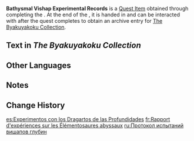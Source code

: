 {{Item Infobox
|id           = 100930
|image        = Item Enkanomiya Book Slate.png
|type         = Quest Items
|description  = Experimental Records of the Bathysmal Vishaps. No vishaps were killed in the writing of these records.
|source1      = Complete [[Tricolor File]]
}}
'''Bathysmal Vishap Experimental Records''' is a [[Quest Item]] obtained through completing the {{Quest|Tricolor File}}. At the end of the {{Quest|Collection of Dragons and Snakes}}, it is handed in and can be interacted with after the quest completes to obtain an archive entry for [[The Byakuyakoku Collection]].

==Text in ''The Byakuyakoku Collection''==
{{Transclude|The Byakuyakoku Collection|Vol. 4}}

==Other Languages==
{{Other Languages
|en      = Bathysmal Vishap Experimental Records
|zhs     = 深海龙蜥实验记录
|zhs_rm  = Shēnhǎi Lóngxī Shíyàn Jìlù
|zht     = 深海龍蜥實驗紀錄
|zht_rm  = Shēnhǎi Lóngxī Shíyàn Jìlù
|zh_tl   = Bathysmal Vishap Experiment Record
|ja      = アビサルヴィシャップの実験記録
|ja_rm   = Abisaru Vishappu no Jikken Kiroku
|ja_tl   = Abyssal Vishap Experiment Record
|ko      = 심해 용 도마뱀 실험 기록
|ko_tl   = Deep Sea Dragon Lizard Experiment Record
|es      = Experimentos con los Dragartos de las Profundidades
|es_tl   = Experiments With the {{Lex|Vishaps|es}} of the Depths
|fr      = Rapport d'expériences sur les Élémentosaures abyssaux
|fr_tl   = Experiment Report about Abyssal Elementosauruses
|ru      = Протокол испытаний вишапов глубин
|ru_tl   = Bathysmal Vishap Experimental Records
|th      = บันทึกการทดลอง Bathysmal Vishap
|th_rm   = 
|th_tl   = 
|vi      = Ghi Chép Thí Nghiệm Rồng Biển Sâu
|vi_tl   = 
|de      = Aufzeichnungen zu Experimenten mit Tiefsee-Drachenechsen
|de_tl   = Records of Experiments with Bathysmal Vishaps
|id      = Catatan Eksperimen Bathysmal Vishap
|id_tl   = Bathysmal Vishap Experiment Records
|pt      = Registro de Experimentos do Dragarto das Profundezas
|pt_tl   = 
|tr      = Su Ejderi Deney Notları
|tr_tl   = 
|it      = Esperimenti sull'Elementosauro abissale
|it_tl   = 
}}

==Notes==
{{Reflist|note=1}}

==Change History==
{{Change History|2.4}}

[[es:Experimentos con los Dragartos de las Profundidades]]
[[fr:Rapport d'expériences sur les Élémentosaures abyssaux]]
[[ru:Протокол испытаний вишапов глубин]]